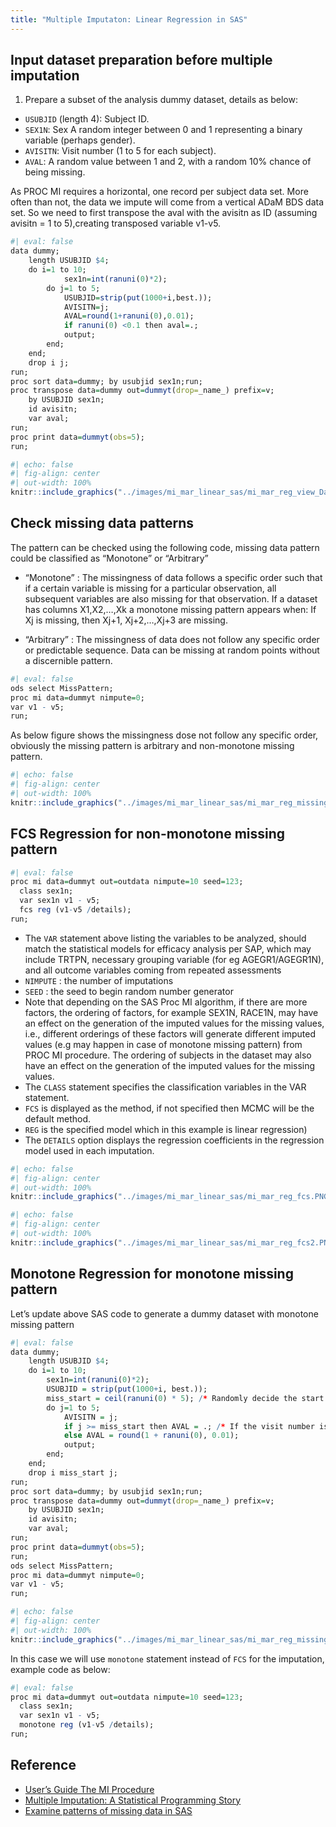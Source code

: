 ```yaml
---
title: "Multiple Imputaton: Linear Regression in SAS"
---
```


## Input dataset preparation before multiple imputation

1.  Prepare a subset of the analysis dummy dataset, details as below: 
  - `USUBJID` (length 4): Subject ID. 
  - `SEX1N`: Sex A random integer between 0 and 1 representing a binary variable (perhaps gender). 
  - `AVISITN`: Visit number (1 to 5 for each subject). 
  - `AVAL`: A random value between 1 and 2, with a random 10% chance of being missing.

As PROC MI requires a horizontal, one record per subject data set. More often than not, the data we impute will come from a vertical ADaM BDS data set. So we need to first transpose the aval with the avisitn as ID (assuming avisitn = 1 to 5),creating transposed variable v1-v5.

```r
#| eval: false
data dummy;
    length USUBJID $4;
    do i=1 to 10;
            sex1n=int(ranuni(0)*2);
        do j=1 to 5;
            USUBJID=strip(put(1000+i,best.));
            AVISITN=j;
            AVAL=round(1+ranuni(0),0.01);
            if ranuni(0) <0.1 then aval=.;
            output;
        end;
    end;
    drop i j;
run;
proc sort data=dummy; by usubjid sex1n;run;
proc transpose data=dummy out=dummyt(drop=_name_) prefix=v;
    by USUBJID sex1n;
    id avisitn;
    var aval;
run;
proc print data=dummyt(obs=5);
run;
```

```r
#| echo: false
#| fig-align: center
#| out-width: 100%
knitr::include_graphics("../images/mi_mar_linear_sas/mi_mar_reg_view_Data.PNG")
```

## Check missing data patterns

The pattern can be checked using the following code, missing data pattern could be classified as "Monotone" or "Arbitrary"

-   "Monotone" : The missingness of data follows a specific order such that if a certain variable is missing for a particular observation, all subsequent variables are also missing for that observation. If a dataset has columns X1,X2,...,Xk a monotone missing pattern appears when: If Xj is missing, then Xj+1, Xj+2,...,Xj+3 are missing.

-   "Arbitrary" : The missingness of data does not follow any specific order or predictable sequence. Data can be missing at random points without a discernible pattern.

```r
#| eval: false
ods select MissPattern;
proc mi data=dummyt nimpute=0;
var v1 - v5;
run;
```

As below figure shows the missingness dose not follow any specific order, obviously the missing pattern is arbitrary and non-monotone missing pattern.

```r
#| echo: false
#| fig-align: center
#| out-width: 100%
knitr::include_graphics("../images/mi_mar_linear_sas/mi_mar_reg_missing_pattern.PNG")
```

## FCS Regression for non-monotone missing pattern

```r
#| eval: false
proc mi data=dummyt out=outdata nimpute=10 seed=123;
  class sex1n;
  var sex1n v1 - v5;
  fcs reg (v1-v5 /details);
run;
```

-   The `VAR` statement above listing the variables to be analyzed, should match the statistical models for efficacy analysis per SAP, which may include TRTPN, necessary grouping variable (for eg AGEGR1/AGEGR1N), and all outcome variables coming from repeated assessments
-   `NIMPUTE` : the number of imputations
-   `SEED` : the seed to begin random number generator
-   Note that depending on the SAS Proc MI algorithm, if there are more factors, the ordering of factors, for example SEX1N, RACE1N, may have an effect on the generation of the imputed values for the missing values, i.e., different orderings of these factors will generate different imputed values (e.g may happen in case of monotone missing pattern) from PROC MI procedure. The ordering of subjects in the dataset may also have an effect on the generation of the imputed values for the missing values.
-   The `CLASS` statement specifies the classification variables in the VAR statement.
-   `FCS` is displayed as the method, if not specified then MCMC will be the default method.
-   `REG` is the specified model which in this example is linear regression)
-   The `DETAILS` option displays the regression coefficients in the regression model used in each imputation.

```r
#| echo: false
#| fig-align: center
#| out-width: 100%
knitr::include_graphics("../images/mi_mar_linear_sas/mi_mar_reg_fcs.PNG")
```

```r
#| echo: false
#| fig-align: center
#| out-width: 100%
knitr::include_graphics("../images/mi_mar_linear_sas/mi_mar_reg_fcs2.PNG")
```

## Monotone Regression for monotone missing pattern

Let's update above SAS code to generate a dummy dataset with monotone missing pattern

```r
#| eval: false
data dummy;
    length USUBJID $4;
    do i=1 to 10; 
        sex1n=int(ranuni(0)*2); 
        USUBJID = strip(put(1000+i, best.));
        miss_start = ceil(ranuni(0) * 5); /* Randomly decide the start point for missing data (1 to 5) */
        do j=1 to 5; 
            AVISITN = j;
            if j >= miss_start then AVAL = .; /* If the visit number is greater than or equal to miss_start, make AVAL missing */
            else AVAL = round(1 + ranuni(0), 0.01);
            output; 
        end;
    end;
    drop i miss_start j;
run;
proc sort data=dummy; by usubjid sex1n;run;
proc transpose data=dummy out=dummyt(drop=_name_) prefix=v;
    by USUBJID sex1n;
    id avisitn;
    var aval;
run;
proc print data=dummyt(obs=5);
run;
ods select MissPattern;
proc mi data=dummyt nimpute=0;
var v1 - v5;
run;
```

```r
#| echo: false
#| fig-align: center
#| out-width: 100%
knitr::include_graphics("../images/mi_mar_linear_sas/mi_mar_reg_missing_pattern_monotone.PNG")
```

In this case we will use `monotone` statement instead of `FCS` for the imputation, example code as below:

```r
#| eval: false
proc mi data=dummyt out=outdata nimpute=10 seed=123;
  class sex1n;
  var sex1n v1 - v5;
  monotone reg (v1-v5 /details);
run;
```

## Reference

-   [User's Guide The MI Procedure](https://support.sas.com/documentation/onlinedoc/stat/141/mi.pdf)
-   [Multiple Imputation: A Statistical Programming Story](https://www.pharmasug.org/proceedings/2017/SP/PharmaSUG-2017-SP01.pdf)
-   [Examine patterns of missing data in SAS](https://blogs.sas.com/content/iml/2016/04/18/patterns-of-missing-data-in-sas.html#:~:text=PROC%20MI%20has%20an%20option%20to%20produce%20a,MissPattern%3B%20proc%20mi%20data%20%3DSashelp.Heart%20nimpute%3D%200%20%3B)
